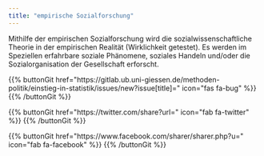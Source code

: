 ```yaml
---
title: "empirische Sozialforschung"
---
```


Mithilfe der empirischen Sozialforschung wird die sozialwissenschaftliche Theorie in der empirischen Realität (Wirklichkeit getestet). Es werden im Speziellen erfahrbare soziale Phänomene, soziales Handeln und/oder die Sozialorganisation der Gesellschaft erforscht.

{{% buttonGit href=\"https\:\/\/gitlab.ub.uni-giessen.de\/methoden-politik\/einstieg-in-statistik\/issues\/new?issue[title]=\" icon=\"fas fa-bug\" %}} {{% /buttonGit %}} 

{{% buttonGit href=\"https\:\/\/twitter.com\/share?url=\" icon=\"fab fa-twitter\" %}} {{% /buttonGit %}}

{{% buttonGit href=\"https\:\/\/www.facebook.com\/sharer\/sharer.php?u=\" icon=\"fab fa-facebook\" %}} {{% /buttonGit %}}
